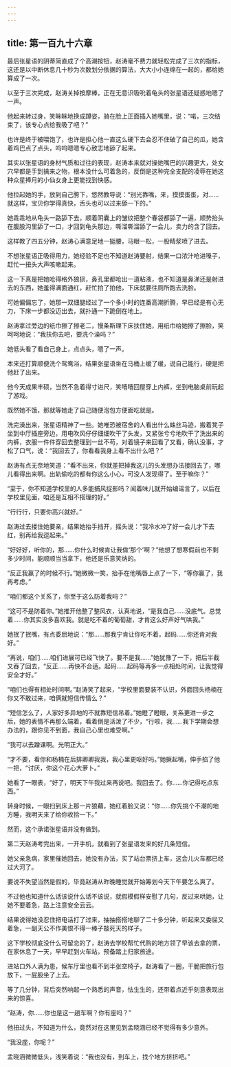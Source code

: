 ```yaml
---
---
---
```

title: 第一百九十六章
---




最后张星语的阴蒂简直成了个高潮按钮，赵涛毫不费力就轻松完成了三次的指标，这还是以中断休息几十秒为次数划分依据的算法，大大小小连绵在一起的，都给她算成了一次。

以至于三次完成，赵涛关掉按摩棒，正在无意识吸吮着龟头的张星语还疑惑地嗯了一声。

他起来转过身，笑眯眯地换成蹲姿，骑在脸上正面插入她嘴里，说：“喏，三次结束了，该专心点给我吸了吧？”

也许是终于被喂饱了，也许是担心他一直这么硬下去会忍不住破了自己的瓜，她含着鸡巴点了点头，呜呜嗯嗯专心致志地舔了起来。

其实以张星语的身材气质和过往的表现，赵涛本来就对操她嘴巴的兴趣更大，处女穴早都是手到擒来之物，根本没什么可着急的，反倒是这种完全支配的凌辱在她这种众星捧月的小仙女身上更能找到快感。

他拉起她的手，放到自己胯下，悠然教导说：“别光靠嘴，来，摸摸蛋蛋，对……就这样，宝贝你学得真快，舌头也可以过来舔一下的。”

她乖乖地从龟头一路舔下去，顺着阴囊上的皱纹把整个春袋都舔了一遍，顺势抬头在腹股沟里舔了一口，才回到龟头那边，嘶溜嘶溜舔了一会儿，卖力的含了回去。

这样教了四五分钟，赵涛心满意足地一挺腰，马眼一松，一股精浆喷了进去。

不想张星语正吸得用力，她经验不足也不知道赵涛要射，结果一口浓汁呛进嗓子，赶忙一扭头大声咳嗽起来。

这一下真是把她呛得格外狼狈，鼻孔里都呛出一道粘液，也不知道是鼻涕还是射进去的东西，她羞得满面通红，赶忙拍了拍他，下床就要往厕所跑去洗脸。

可她偏偏忘了，她那一双细腿经过了一个多小时的连番高潮折腾，早已经是有心无力，下床一步都没迈出去，就扑通一下跪倒在地上。

赵涛拿过旁边的纸巾擦了擦老二，慢条斯理下床扶住她，用纸巾给她擦了擦脸，笑呵呵地说：“我扶你去吧，要洗个澡吗？”

她低头看了看自己身上，点点头，嗯了一声。

本来还打算顺便洗个鸳鸯浴，结果张星语坐在马桶上缓了缓，说自己能行，硬是把他赶了出来。

他今天成果丰硕，当然不急着得寸进尺，笑嘻嘻回屋穿上内裤，坐到电脑桌前玩起了游戏。

既然她不饿，那就等她走了自己随便泡包方便面吃就是。

洗完澡出来，张星语精神了一些。她唯恐被宿舍的人看出什么蛛丝马迹，搬着凳子坐到中厅插座旁边，用电吹风仔仔细细吹干了头发，又紧张兮兮地吹干了洗出来的内裤，衣服一件件穿回去整理到一丝不苟，对着镜子来回看了又看，确认没事，才松了口气，说：“我回去了，你看看我身上看不出什么吧？”

赵涛有点无奈地笑道：“看不出来，你就差把掉我这儿的头发想办法接回去了，哪儿看得出来啊。出轨偷吃的都有你这么小心，可没人发现得了。至于嘛你？”

“至于，你不知道学校里的人多能捕风捉影吗？闻着味儿就开始编谣言了，以后在学校里见面，咱还是互相不搭理的好。”

“行行行，只要你高兴就好。”

赵涛过去搂住她要亲，结果她抬手挡开，摇头说：“我冷水冲了好一会儿才下去红，别再给我逗起来。”

“好好好，听你的，那……你什么时候肯让我做‘那个’啊？”他想了想寒假前也不剩多少时间，能顺顺当当拿下，他还是乐意笑纳的。

“反正我赢了的时候不行。”她微微一笑，抬手在他嘴唇上点了一下，“等你赢了，我再考虑。”

“咱们都这个关系了，你至于这么防着我吗？”

“这可不是防着你。”她推开他整了整风衣，认真地说，“是我自己……没底气。总觉着……你其实没多喜欢我。就是吃不着的葡萄甜，才肯这么好声好气哄我。”

她抿了抿嘴，有点委屈地说：“那……那我宁肯让你吃不着，起码……你还肯对我好。”

“再说，咱们……咱们进展可已经飞快了。要不是我……”她犹豫了一下，把后半截又吞了回去，“反正……再快不合适。起码……起码等再多一点相处时间，让我觉得安全才好。”

“咱们也得有相处时间啊。”赵涛笑了起来，“学校里面要装不认识，外面回头杨楠在你又不敢过来，咱俩就短信传情么？”

“短信怎么了，人家好多异地的不就靠短信吊着。”她瞪了瞪眼，关系更进一步之后，她的表情不再那么端着，看着倒是活泼了不少，“行啦，我……我下学期会想办法的，跟你见不到面，我自己心里也难受啊。”

“我可以去蹭课啊。光明正大。”

“才不要，看你和杨楠在后排卿卿我我，我心里更呕好吗。”她撅起嘴，伸手掐了他一把，“讨厌，你这个花心大萝卜。”

她看了一眼表，“好了，明天下午我过来再说吧。我回去了。你……你记得吃点东西。”

转身时候，一眼扫到床上那一片狼藉，她红着脸又说：“你……你先挑个不潮的地方睡，我明天来了给你收拾一下。”

然而，这个承诺张星语并没有做到。

第二天赵涛考完出来，一开手机，就看到了张星语发来的好几条短信。

她父亲急病，家里催她回去，她没有办法，买了站台票挤上车，这会儿火车都已经过大河了。

要说不失望当然是假的，毕竟赵涛从昨晚睡觉就开始筹划今天下午要怎么爽了。

不过他也知道什么话该说什么话不该说，就假模假样安慰了几句，反过来哄她，让她不要着急，路上注意安全云云。

结果说得她没忍住把电话打了过来，抽抽搭搭地聊了二十多分钟，听起来又委屈又着急，一副天公不作美恨不得一棒子敲死天的样子。

这下学校彻底没什么可留恋的了，赵涛去学校帮忙代购的地方领了早该去拿的票，在家休息了一天，早早赶到火车站，预备踏上归家旅途。

进站口外人满为患，候车厅里也看不到半张空椅子，赵涛看了一圈，干脆把旅行包放下，一屁股坐了上去。

等了几分钟，背后突然响起一个熟悉的声音，怯生生的，还带着点近乎刻意表现出来的惊喜。

“赵涛，你……你也是这一趟车啊？你有座吗？”

他扭过头，不知道为什么，竟然对在这里见到孟晓涵已经不觉得有多少意外。

“我没座，你呢？”

孟晓涵微微低头，浅笑着说：“我也没有，到车上，找个地方挤挤吧。”